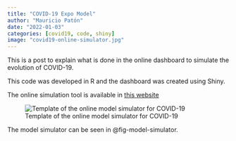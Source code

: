 ```yaml
---
title: "COVID-19 Expo Model"
author: "Mauricio Patón"
date: "2022-01-03"
categories: [covid19, code, shiny]
image: "covid19-online-simulator.jpg"
---
```


This is a post to explain what is done in the online dashboard to simulate the 
evolution of COVID-19.

This code was developed in R and the dashboard was created using Shiny.

The online simulation tool is available in [this website](https://envbioprom.shinyapps.io/COVID19_Model_KU/)

![Template of the online model simulator for COVID-19](covid19-online-simulator.jpg){#fig-model-simulator}


The model simulator can be seen in @fig-model-simulator.

